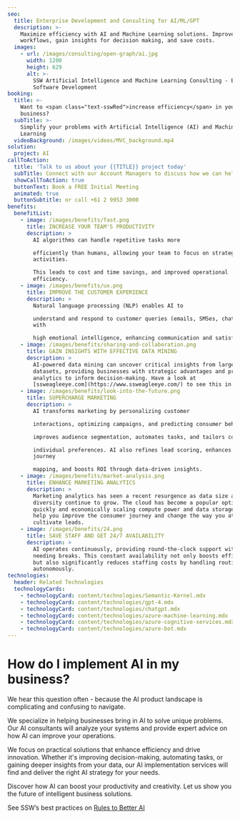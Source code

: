 ```yaml
---
seo:
  title: Enterprise Development and Consulting for AI/ML/GPT
  description: >-
    Maximize efficiency with AI and Machine Learning solutions. Improve your
    workflows, gain insights for decision making, and save costs.
  images:
    - url: /images/consulting/open-graph/ai.jpg
      width: 1200
      height: 629
      alt: >-
        SSW Artificial Intelligence and Machine Learning Consulting - Enterprise
        Software Development
booking:
  title: >-
    Want to <span class="text-sswRed">increase efficiency</span> in your
    business?
  subTitle: >-
    Simplify your problems with Artificial Intelligence (AI) and Machine
    Learning
  videoBackground: /images/videos/MVC_background.mp4
solution:
  project: AI
callToAction:
  title: 'Talk to us about your {{TITLE}} project today'
  subTitle: Connect with our Account Managers to discuss how we can help.
  showCallToAction: true
  buttonText: Book a FREE Initial Meeting
  animated: true
  buttonSubtitle: or call +61 2 9953 3000
benefits:
  benefitList:
    - image: /images/benefits/fast.png
      title: INCREASE YOUR TEAM'S PRODUCTIVITY
      description: >
        AI algorithms can handle repetitive tasks more

        efficiently than humans, allowing your team to focus on strategic
        activities.

        This leads to cost and time savings, and improved operational
        efficiency.
    - image: /images/benefits/ux.png
      title: IMPROVE THE CUSTOMER EXPERIENCE
      description: >
        Natural language processing (NLP) enables AI to

        understand and respond to customer queries (emails, SMSes, chats, etc.)
        with

        high emotional intelligence, enhancing communication and satisfaction.
    - image: /images/benefits/sharing-and-collaboration.png
      title: GAIN INSIGHTS WITH EFFECTIVE DATA MINING
      description: >
        AI-powered data mining can uncover critical insights from large
        datasets, providing businesses with strategic advantages and predictive
        analytics to inform decision-making. Have a look at
        [ssweagleeye.com](https://www.ssweagleeye.com/) to see this in action.
    - image: /images/benefits/look-into-the-future.png
      title: SUPERCHARGE MARKETING
      description: >
        AI transforms marketing by personalizing customer

        interactions, optimizing campaigns, and predicting consumer behavior. It

        improves audience segmentation, automates tasks, and tailors content to

        individual preferences. AI also refines lead scoring, enhances customer
        journey

        mapping, and boosts ROI through data-driven insights.
    - image: /images/benefits/market-analysis.png
      title: ENHANCE MARKETING ANALYTICS
      description: >
        Marketing analytics has seen a recent resurgence as data size and
        diversity continue to grow. The cloud has become a popular option for
        quickly and economically scaling compute power and data storage. AI can
        help you improve the consumer journey and change the way you attract and
        cultivate leads.
    - image: /images/benefits/24.png
      title: SAVE STAFF AND GET 24/7 AVAILABILITY
      description: >
        AI operates continuously, providing round-the-clock support without
        needing breaks. This constant availability not only boosts efficiency
        but also significantly reduces staffing costs by handling routine tasks
        autonomously.
technologies:
  header: Related Technologies
  technologyCards:
    - technologyCard: content/technologies/Semantic-Kernel.mdx
    - technologyCard: content/technologies/gpt-4.mdx
    - technologyCard: content/technologies/chatgpt.mdx
    - technologyCard: content/technologies/azure-machine-learning.mdx
    - technologyCard: content/technologies/azure-cognitive-services.mdx
    - technologyCard: content/technologies/azure-bot.mdx
---
```


# How do I implement AI in my business?

<VideoEmbed url="https://www.youtube.com/watch?v=-q9lLqtkC00" caption="The Future of Business with AI: Automation, Intelligence, and Customer Relations | Ulysses Maclaren" duration="10 mins" />

We hear this question often - because the AI product landscape is complicating and confusing to navigate.

We specialize in helping businesses bring in AI to solve unique problems. Our AI consultants will analyze your systems and provide expert advice on how AI can improve your operations.

We focus on practical solutions that enhance efficiency and drive innovation. Whether it's improving decision-making, automating tasks, or gaining deeper insights from your data, our AI implementation services will find and deliver the right AI strategy for your needs.

Discover how AI can boost your productivity and creativity. Let us show you the future of intelligent business solutions.

<VideoEmbed url="https://www.youtube.com/watch?v=WwF69cj8490" caption="How to supercharge a company with AI | Ulysses Maclaren" duration="8 mins" />

See SSW’s best practices on [Rules to Better AI](https://www.ssw.com.au/rules)
